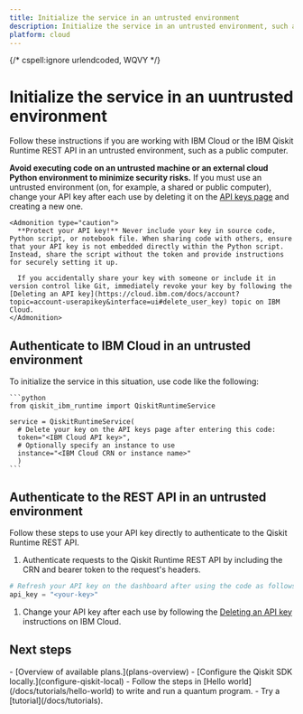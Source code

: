 ```yaml
---
title: Initialize the service in an untrusted environment
description: Initialize the service in an untrusted environment, such as a public computer
platform: cloud
---
```


{/* cspell:ignore urlendcoded, WQVY */}

# Initialize the service in an uuntrusted environment

Follow these instructions if you are working with IBM Cloud or the IBM Qiskit Runtime REST API in an untrusted environment, such as a public computer.

**Avoid executing code on an untrusted machine or an external cloud Python environment to minimize security risks.** If you must use an untrusted environment (on, for example, a shared or public computer), change your API key after each use by deleting it on the [API keys page](https://cloud.ibm.com/iam/apikeys) and creating a new one.

    <Admonition type="caution">
      **Protect your API key!** Never include your key in source code, Python script, or notebook file. When sharing code with others, ensure that your API key is not embedded directly within the Python script. Instead, share the script without the token and provide instructions for securely setting it up.

      If you accidentally share your key with someone or include it in version control like Git, immediately revoke your key by following the [Deleting an API key](https://cloud.ibm.com/docs/account?topic=account-userapikey&interface=ui#delete_user_key) topic on IBM Cloud.
    </Admonition>

## Authenticate to IBM Cloud in an untrusted environment

To initialize the service in this situation, use code like the following:

    ```python
    from qiskit_ibm_runtime import QiskitRuntimeService

    service = QiskitRuntimeService(
      # Delete your key on the API keys page after entering this code:
      token="<IBM Cloud API key>",
      # Optionally specify an instance to use
      instance="<IBM Cloud CRN or instance name>"
      )
    ```

## Authenticate to the REST API in an untrusted environment


Follow these steps to use your API key directly to authenticate to the Qiskit Runtime REST API.

1. Authenticate requests to the Qiskit Runtime REST API by including the CRN and bearer token to the request's headers.

  ```python
# Refresh your API key on the dashboard after using the code as follows:
api_key = "<your-key>"
  ```
1. Change your API key after each use by following the [Deleting an API key](https://cloud.ibm.com/docs/account?topic=account-userapikey&interface=ui#delete_user_key) instructions on IBM Cloud.

## Next steps

<Admonition type="tip" title="Recommendations">
  -  [Overview of available plans.](plans-overview)
  -  [Configure the Qiskit SDK locally.](configure-qiskit-local)
  -  Follow the steps in [Hello world](/docs/tutorials/hello-world) to write and run a quantum program.
  -  Try a [tutorial](/docs/tutorials).
</Admonition>